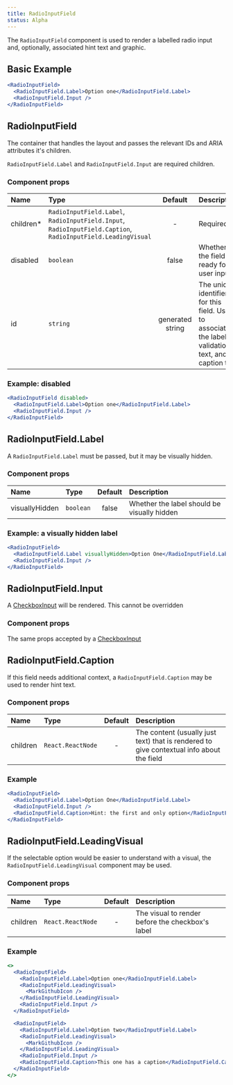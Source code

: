 ```yaml
---
title: RadioInputField
status: Alpha
---
```


<!--
TODO: add `validationStatus` examples when we have the validation styling done
-->


The `RadioInputField` component is used to render a labelled radio input and, optionally, associated hint text and graphic.

## Basic Example

```jsx live
<RadioInputField>
  <RadioInputField.Label>Option one</RadioInputField.Label>
  <RadioInputField.Input />
</RadioInputField>
```

## RadioInputField

The container that handles the layout and passes the relevant IDs and ARIA attributes it's children.

`RadioInputField.Label` and `RadioInputField.Input` are required children.

### Component props

| Name       | Type                                                                                                         |     Default      | Description                                                                                          |
| :--------- | :----------------------------------------------------------------------------------------------------------- | :--------------: | :--------------------------------------------------------------------------------------------------- |
| children\* | `RadioInputField.Label`, `RadioInputField.Input`, `RadioInputField.Caption`, `RadioInputField.LeadingVisual` |        -         | Required                                                                                             |
| disabled   | `boolean`                                                                                                    |      false       | Whether the field is ready for user input                                                            |
| id         | `string`                                                                                                     | generated string | The unique identifier for this field. Used to associate the label, validation text, and caption text |

### Example: disabled

```jsx live
<RadioInputField disabled>
  <RadioInputField.Label>Option one</RadioInputField.Label>
  <RadioInputField.Input />
</RadioInputField>
```

## RadioInputField.Label

A `RadioInputField.Label` must be passed, but it may be visually hidden.

### Component props

| Name           | Type      | Default | Description                                 |
| :------------- | :-------- | :-----: | :------------------------------------------ |
| visuallyHidden | `boolean` |  false  | Whether the label should be visually hidden |

### Example: a visually hidden label

```jsx live
<RadioInputField>
  <RadioInputField.Label visuallyHidden>Option One</RadioInputField.Label>
  <RadioInputField.Input />
</RadioInputField>
```

## RadioInputField.Input

A [CheckboxInput]() will be rendered. This cannot be overridden

### Component props

The same props accepted by a [CheckboxInput]()

## RadioInputField.Caption

If this field needs additional context, a `RadioInputField.Caption` may be used to render hint text.

### Component props

| Name     | Type              | Default | Description                                                                              |
| :------- | :---------------- | :-----: | :--------------------------------------------------------------------------------------- |
| children | `React.ReactNode` |    -    | The content (usually just text) that is rendered to give contextual info about the field |

### Example

```jsx live
<RadioInputField>
  <RadioInputField.Label>Option One</RadioInputField.Label>
  <RadioInputField.Input />
  <RadioInputField.Caption>Hint: the first and only option</RadioInputField.Caption>
</RadioInputField>
```

## RadioInputField.LeadingVisual

If the selectable option would be easier to understand with a visual, the `RadioInputField.LeadingVisual` component may be used.

### Component props

| Name     | Type              | Default | Description                                      |
| :------- | :---------------- | :-----: | :----------------------------------------------- |
| children | `React.ReactNode` |    -    | The visual to render before the checkbox's label |

### Example

```jsx live
<>
  <RadioInputField>
    <RadioInputField.Label>Option one</RadioInputField.Label>
    <RadioInputField.LeadingVisual>
      <MarkGithubIcon />
    </RadioInputField.LeadingVisual>
    <RadioInputField.Input />
  </RadioInputField>

  <RadioInputField>
    <RadioInputField.Label>Option two</RadioInputField.Label>
    <RadioInputField.LeadingVisual>
      <MarkGithubIcon />
    </RadioInputField.LeadingVisual>
    <RadioInputField.Input />
    <RadioInputField.Caption>This one has a caption</RadioInputField.Caption>
  </RadioInputField>
</>
```
